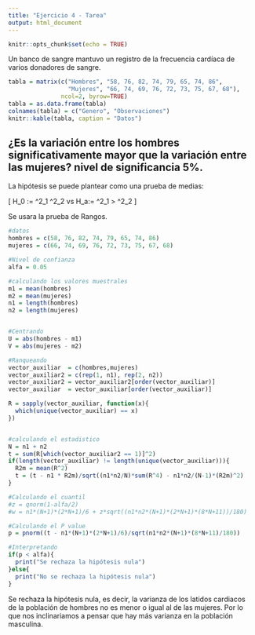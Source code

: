 ```yaml
---
title: "Ejercicio 4 - Tarea"
output: html_document
---
```


```r
knitr::opts_chunk$set(echo = TRUE)
```

Un banco de sangre mantuvo un registro de la frecuencia cardíaca de varios donadores de sangre.

```r
tabla = matrix(c("Hombres", "58, 76, 82, 74, 79, 65, 74, 86",
                 "Mujeres", "66, 74, 69, 76, 72, 73, 75, 67, 68"),
               ncol=2, byrow=TRUE)
tabla = as.data.frame(tabla)
colnames(tabla) = c("Genero", "Observaciones")
knitr::kable(tabla, caption = "Datos")
```


## ¿Es la variación entre los hombres significativamente mayor que la variación entre las mujeres? nivel de significancia 5%.


La hipótesis se puede plantear como una prueba de medias:

\[
H_0 := \sigma^2_1 \leq \sigma^2_2 \quad vs \quad H_a:= \sigma^2_1 > \sigma^2_2
\]

Se usara la prueba de Rangos.

```r
#datos
hombres = c(58, 76, 82, 74, 79, 65, 74, 86)
mujeres = c(66, 74, 69, 76, 72, 73, 75, 67, 68)

#Nivel de confianza
alfa = 0.05

#calculando los valores muestrales
m1 = mean(hombres)
m2 = mean(mujeres)
n1 = length(hombres)
n2 = length(mujeres)


#Centrando
U = abs(hombres - m1)
V = abs(mujeres - m2)

#Ranqueando
vector_auxiliar  = c(hombres,mujeres)
vector_auxiliar2 = c(rep(1, n1), rep(2, n2))
vector_auxiliar2 = vector_auxiliar2[order(vector_auxiliar)]
vector_auxiliar  = vector_auxiliar[order(vector_auxiliar)]

R = sapply(vector_auxiliar, function(x){
  which(unique(vector_auxiliar) == x)
})


#calculando el estadistico
N = n1 + n2
t = sum(R[which(vector_auxiliar2 == 1)]^2) 
if(length(vector_auxiliar) != length(unique(vector_auxiliar))){
  R2m = mean(R^2)
  t = (t - n1 * R2m)/sqrt((n1*n2/N)*sum(R^4) - n1*n2/(N-1)*(R2m)^2)
}

#Calculando el cuantil
#z = qnorm(1-alfa/2)
#w = n1*(N+1)*(2*N+1)/6 + z*sqrt((n1*n2*(N+1)*(2*N+1)*(8*N+11))/180)

#Calculando el P value
p = pnorm((t - n1*(N+1)*(2*N+1)/6)/sqrt(n1*n2*(N+1)*(8*N+11)/180))

#Interpretando
if(p < alfa){
  print("Se rechaza la hipótesis nula")
}else{
  print("No se rechaza la hipótesis nula")
}
```

Se rechaza la hipótesis nula, es decir, la varianza de los latidos cardiacos de la población de hombres no es menor o igual al de las mujeres. Por lo que nos inclinariamos a pensar que hay más varianza en la población masculina.